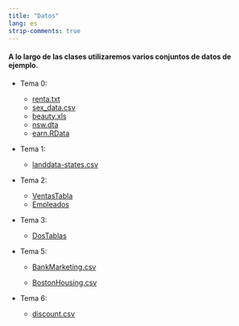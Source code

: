 ```yaml
---
title: "Datos"
lang: es
strip-comments: true
---
```


####  A lo largo de las clases utilizaremos varios conjuntos de datos de ejemplo. 

<!--
  * Podéis ver el directorio con todos [aquí](https://github.com/albarran/BigDataEcon2021/raw/main/data)
-->

<!--(https://drive.google.com/file/d/1_oeCFuxeu_11qFuBGgI6YhfqfYcMDT7W/view?usp=sharing) -->

<!--
* Descargad el archivo comprimido .zip con todos  [aquí](data.zip)

  * Descomprimid todo el contenido en un subdirectorio llamado **data** de vuestro directorio de trabajo para poder usarlos en el futuro
-->

* Tema 0:
  + [renta.txt](https://raw.githubusercontent.com/albarran/00datos/main/renta.txt)
  + [sex_data.csv](https://raw.githubusercontent.com/albarran/00datos/main/sex_data.csv)
  + [beauty.xls](https://raw.githubusercontent.com/albarran/00datos/main/beauty.xls)
  + [nsw.dta](https://raw.githubusercontent.com/albarran/00datos/main/nsw.dta)
  + [earn.RData](https://raw.githubusercontent.com/albarran/00datos/main/earn.RData)

* Tema 1:

  + [landdata-states.csv](https://raw.githubusercontent.com/albarran/00datos/main/landdata-states.csv)


* Tema 2:

  + [VentasTabla](https://raw.githubusercontent.com/albarran/00datos/main/VentasTabla.xlsx)
  + [Empleados](https://raw.githubusercontent.com/albarran/00datos/main/empleados.csv.zip)

* Tema 3:

  + [DosTablas](https://raw.githubusercontent.com/albarran/00datos/main/DosTablas.xlsx)

* Tema 5:

  + [BankMarketing.csv](https://raw.githubusercontent.com/albarran/00datos/main/BankMarketing.csv)

  + [BostonHousing.csv](https://raw.githubusercontent.com/albarran/00datos/main/BostonHousing.csv)


* Tema 6:

  + [discount.csv](https://raw.githubusercontent.com/albarran/00datos/main/discount.csv)

<!--

* Tema 8:

  + [census.csv](https://raw.githubusercontent.com/albarran/00datos/main/census.csv)

* Tema 14:

  + [clientes.csv](https://raw.githubusercontent.com/albarran/00datos/main/clientes.csv)


<!--
-->


<br>

